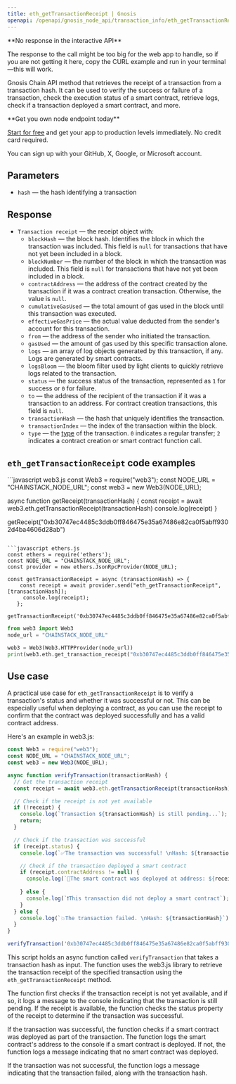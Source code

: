 ---
title: eth_getTransactionReceipt | Gnosis
openapi: /openapi/gnosis_node_api/transaction_info/eth_getTransactionReceipt.json POST /512e720763b369ed620657f84d38d2af
---

<Note>
**No response in the interactive API**

The response to the call might be too big for the web app to handle, so if you are not getting it here, copy the CURL example and run in your terminal—this will work.
</Note>


Gnosis Chain API method that retrieves the receipt of a transaction from a transaction hash. It can be used to verify the success or failure of a transaction, check the execution status of a smart contract, retrieve logs, check if a transaction deployed a smart contract, and more.

<Check>
**Get you own node endpoint today**

[Start for free](https://console.chainstack.com/) and get your app to production levels immediately. No credit card required.

You can sign up with your GitHub, X, Google, or Microsoft account.
</Check>


## Parameters

* `hash` — the hash identifying a transaction

## Response

* `Transaction receipt` — the receipt object with:
  + `blockHash` — the block hash. Identifies the block in which the transaction was included. This field is `null` for transactions that have not yet been included in a block.
  + `blockNumber` — the number of the block in which the transaction was included. This field is `null` for transactions that have not yet been included in a block.
  + `contractAddress` — the address of the contract created by the transaction if it was a contract creation transaction. Otherwise, the value is `null`.
  + `cumulativeGasUsed` — the total amount of gas used in the block until this transaction was executed.
  + `effectiveGasPrice` — the actual value deducted from the sender's account for this transaction.
  + `from` — the address of the sender who initiated the transaction.
  + `gasUsed` — the amount of gas used by this specific transaction alone.
  + `logs` — an array of log objects generated by this transaction, if any. Logs are generated by smart contracts.
  + `logsBloom` — the bloom filter used by light clients to quickly retrieve logs related to the transaction.
  + `status` — the success status of the transaction, represented as `1` for success or `0` for failure.
  + `to` — the address of the recipient of the transaction if it was a transaction to an address. For contract creation transactions, this field is `null`.
  + `transactionHash` — the hash that uniquely identifies the transaction.
  + `transactionIndex` — the index of the transaction within the block.
  + `type` — the [type](https://ethereum.org/en/developers/docs/transactions/#types-of-transactions) of the transaction. `0` indicates a regular transfer; `2` indicates a contract creation or smart contract function call.

## `eth_getTransactionReceipt` code examples

<CodeGroup>
```javascript web3.js
const Web3 = require("web3");
const NODE_URL = "CHAINSTACK_NODE_URL";
const web3 = new Web3(NODE_URL);

async function getReceipt(transactionHash) {
  const receipt = await web3.eth.getTransactionReceipt(transactionHash)
  console.log(receipt)
 }
 
 getReceipt("0xb30747ec4485c3ddb0ff846475e35a67486e82ca0f5abff9302d4ba4606d28ab")
```

```javascript ethers.js
const ethers = require('ethers');
const NODE_URL = "CHAINSTACK_NODE_URL";
const provider = new ethers.JsonRpcProvider(NODE_URL);

const getTransactionReceipt = async (transactionHash) => {
    const receipt = await provider.send("eth_getTransactionReceipt", [transactionHash]);
     console.log(receipt);
   };

getTransactionReceipt('0xb30747ec4485c3ddb0ff846475e35a67486e82ca0f5abff9302d4ba4606d28ab')
```

```python web3.py
from web3 import Web3  
node_url = "CHAINSTACK_NODE_URL" 

web3 = Web3(Web3.HTTPProvider(node_url)) 
print(web3.eth.get_transaction_receipt("0xb30747ec4485c3ddb0ff846475e35a67486e82ca0f5abff9302d4ba4606d28ab"))
```
</CodeGroup>


## Use case

A practical use case for `eth_getTransactionReceipt` is to verify a transaction's status and whether it was successful or not. This can be especially useful when deploying a contract, as you can use the receipt to confirm that the contract was deployed successfully and has a valid contract address.

Here's an example in web3.js:

```javascript index.js
const Web3 = require("web3");
const NODE_URL = "CHAINSTACK_NODE_URL";
const web3 = new Web3(NODE_URL);

async function verifyTransaction(transactionHash) {
  // Get the transaction receipt
  const receipt = await web3.eth.getTransactionReceipt(transactionHash);

  // Check if the receipt is not yet available
  if (!receipt) {
    console.log(`Transaction ${transactionHash} is still pending...`);
    return;
  }

  // Check if the transaction was successful
  if (receipt.status) {
    console.log(`✅The transaction was successful! \nHash: ${transactionHash}`);

    // Check if the transaction deployed a smart contract
    if (receipt.contractAddress != null) {
      console.log(`📑The smart contract was deployed at address: ${receipt.contractAddress}`);
      
    } else {
      console.log(`❗This transaction did not deploy a smart contract`);
    }
  } else {
    console.log(`💥The transaction failed. \nHash: ${transactionHash}`);
  }
}

verifyTransaction('0xb30747ec4485c3ddb0ff846475e35a67486e82ca0f5abff9302d4ba4606d28ab')
```


This script holds an async function called `verifyTransaction` that takes a transaction hash as input. The function uses the web3.js library to retrieve the transaction receipt of the specified transaction using the `eth_getTransactionReceipt` method.

The function first checks if the transaction receipt is not yet available, and if so, it logs a message to the console indicating that the transaction is still pending. If the receipt is available, the function checks the status property of the receipt to determine if the transaction was successful.

If the transaction was successful, the function checks if a smart contract was deployed as part of the transaction. The function logs the smart contract's address to the console if a smart contract is deployed. If not, the function logs a message indicating that no smart contract was deployed.

If the transaction was not successful, the function logs a message indicating that the transaction failed, along with the transaction hash.

